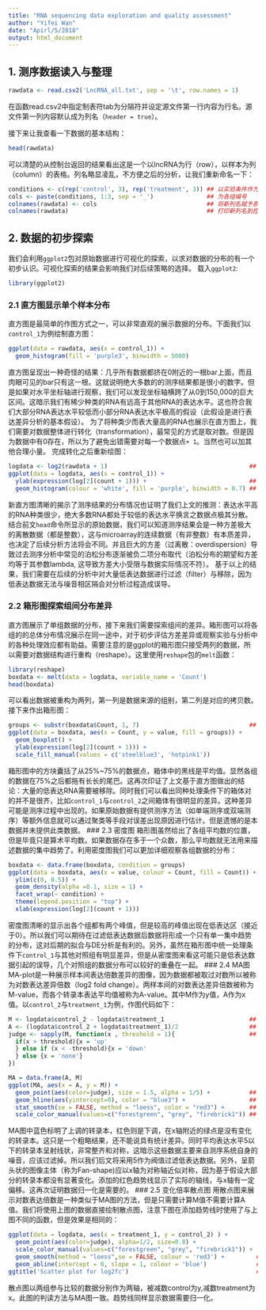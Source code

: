 ```yaml
---
title: "RNA sequencing data exploration and quality assessment"
author: "Yifei Wan"
date: "Apirl/5/2018"
output: html_document
---
```


## 1. 测序数据读入与整理

```r
rawdata <- read.csv2('LncRNA_all.txt', sep = '\t', row.names = 1) 
```
  在函数read.csv2中指定制表符tab为分隔符并设定源文件第一行内容为行名。源文件第一列内容默认成为列名（`header = true`）。

接下来让我查看一下数据的基本结构：

```r
head(rawdata)
```
  可以清楚的从控制台返回的结果看出这是一个以lncRNA为行（row），以样本为列（column）的表格。列名略显凌乱，不方便之后的分析，让我们重新命名一下：

```r
conditions <- c(rep('control', 3), rep('treatment', 3)) ## 以实验条件作为列名
cols <- paste(conditions, 1:3, sep = '_')               ## 为各组编号
colnames(rawdata) <- cols                               ## 将新列名赋予原始表格
colnames(rawdata)                                       ## 打印新列名到控制台
```
    
## 2. 数据的初步探索
  我们会利用`ggplot2`包对原始数据进行可视化的探索，以求对数据的分布的有一个初步认识。可视化探索的结果会影响我们对后续策略的选择。
  载入`ggplot2`:
```r
library(ggplot2)
```

### 2.1 直方图显示单个样本分布
  直方图是最简单的作图方式之一，可以非常直观的展示数据的分布。下面我们以`control_1`为例绘制直方图：
```r
ggplot(data = rawdata, aes(x = control_1)) + 
  geom_histogram(fill = 'purple3', binwidth = 5000)
```
  
  直方图呈现出一种奇怪的结果：几乎所有数据都挤在0附近的一根bar上面，而且肉眼可见的bar只有这一根。这就说明绝大多数的的测序结果都是很小的数字。但是如果对水平坐标轴进行观察，我们可以发现坐标轴横跨了从0到150,000的巨大区间。这暗示我们有稀少种类的RNA有远高于其他RNA的表达水平。这也符合我们大部分RNA表达水平较低而小部分RNA表达水平极高的假设（此假设是进行表达差异分析的基本假设）。
  为了将种类少而表大量高的RNA也展示在直方图上，我们需要对数据整体进行转化（transformation），最常见的方式是取对数。但是因为数据中有0存在，所以为了避免出错需要对每一个数据点` + 1`。当然也可以加其他合理小量。
    完成转化之后重新绘图：

```r
logdata <- log2(rawdata + 1)                                        ## 对原始数据取对数
ggplot(data = logdata, aes(x = control_1)) +
  ylab(expression(log[2](count + 1))) +                             ## 使用新y-lab
  geom_histogram(colour = 'white', fill = 'purple', binwidth = 0.7) ## 添加白色包线
```
  
  新直方图清晰的揭示了测序结果的分布情况也证明了我们上文的推测：表达水平高的RNA种类很少，绝大多数RNA都处于较低的表达水平换言之数据点极其分散。结合前文`head`命令所显示的原始数据，我们可以知道测序结果会是一种方差极大的离散数据（都是整数），这与microarray的连续数据（有非整数）有本质差异，也决定了后续分析方法将会不同。并且巨大的方差（过离散：overdispersion）导致过去测序分析中常见的泊松分布逐渐被负二项分布取代（泊松分布的期望和方差均等于其参数lambda, 这导致方差大小受限与数据实际情况不符）。
  基于以上的结果，我们需要在后续的分析中对大量低表达数据进行过滤（filter）与移除，因为低表达数据无法与噪音相区隔会对分析过程造成误导。
  
### 2.2 箱形图探索组间分布差异
  直方图展示了单组数据的分布，接下来我们需要探索组间的差异。箱形图可以将各组的的总体分布情况展示在同一途中，对于初步评估方差差异或观察实验与分析中的各种处理效应都有助益。需要注意的是ggplot的箱形图只接受两列的数据，所以需要对数据结构进行重构（reshape）。这里使用`reshape`包的`melt`函数：
```r
library(reshape)
boxdata <- melt(data = logdata, variable_name = 'Count')
head(boxdata)
```
  可以看出数据被重构为两列，第一列是数据来源的组别，第二列是对应的拷贝数。接下来作出箱形图：
```r
groups <- substr(boxdata$Count, 1, 7)                               ## 标记数据组别来源的标签：treatment没用完整拼写
ggplot(data = boxdata, aes(x = Count, y = value, fill = groups)) +
  geom_boxplot() +
  ylab(expression(log[2](count + 1))) +
  scale_fill_manual(values = c('steelblue3', 'hotpink1'))
```
  
  箱形图中的方块囊括了从25%~75%的数据点，箱体中的黑线是平均值。显然各组的数据在75%之后都拖有长长的尾巴。这再次印证了上文基于直方图做出的结论：大量的低表达RNA需要被移除。同时我们可以看出同种处理条件下的箱体对的并不是很齐，比如`control_1`与`control_2`之间箱体有很明显的差异。这种差异可能是测序过程中出现的。如果原始数据有提供测序方法（如单端测序或双端测序）等额外信息就可以通过聚类等手段对误差出现原因进行估计。但是遗憾的是本数据并未提供此类数据。
### 2.3 密度图
  箱形图虽然给出了各组平均数的位置，但是毕竟只是算术平均数。如果数据存在多于一个众数，那么平均数就无法用来描述数据的集中趋势了。利用密度图我们可以更加详细观察各组数据的分布：
```r
boxdata <- data.frame(boxdata, condition = groups)                       ## 添加一列，将数据分为对照与处理两类
ggplot(data = boxdata, aes(x = value, colour = Count, fill = Count)) +   ## 以带序号的组名为准填充颜色和勾线
  ylim(c(0, 0.5)) +                                                      
  geom_density(alpha =0.1, size = 1) +                                   ## 参数alpha设置图像透明度，size设置勾线粗细
  facet_wrap(~ condition) +                                              ## 以刚才添加的分类为准分割图像为两框
  theme(legend.position = "top") +                                       ## 设置图注的位置
  xlab(expression(log[2](count + 1)))                                    ## 设置x轴标注
```
  
  密度图清晰的显示出各个组都有两个峰值，但是较高的峰值出现在低表达区（接近于0）。所以我们可以期待在过滤低表达数据后数据将形成一个只有单一集中趋势的分布，这对后期的拟合与DE分析是有利的。另外，虽然在箱形图中统一处理条件下`control_1`与其他对照组有明显差异，但是从密度图来看这可能只是低表达数据引起的误导，几个对照组的数据分布可以较好的重叠在一起。
### 2.4 MA图
  MA-plot是一种展示样本间表达倍数差异的图像，因为数据都被取过对数所以被称为对数表达差异倍数（log2 fold change）。两样本间的对数表达差异倍数被称为M-value，而各个转录本表达平均值被称为A-value。其中M作为y值，A作为x值。以`control_2`与`treatment_1`为例，作图代码如下：
```r
M <- logdata$control_2 - logdata$treatment_1                        ## 计算对数表达差异倍数M-value
A <- (logdata$control_2 + logdata$treatment_1)/2                    ## 计算表达平均值
judge <- sapply(M, function(x , threshold = 1){                     ## 以±1为界根据表达上调或下调为表达差异分类为：up, down, none
  if(x > threshold){x = 'up'
  } else if (x < -threshold){x = 'down'
  } else {x = 'none'}
})

MA = data.frame(A, M)
ggplot(MA, aes(x = A, y = M)) +                                     
  geom_point(aes(color=judge), size = 1.5, alpha = 1/5) +           ## 利用judge为数据点分类
  geom_hline(aes(yintercept=0), color = "blue3") +                  ## 添加水平线
  stat_smooth(se = FALSE, method = "loess", color = "red3") +       ## 添加趋势线（采用局部加权回归loess）
  scale_color_manual(values=c("forestgreen", "grey", "firebrick1")) ## 根据分类为数据点配色
```
  
  MA图中蓝色标明了上调的转录本，红色则是下调，在x轴附近的绿点是没有变化的转录本。这只是一个粗略结果，还不能说具有统计差异。同时平均表达水平5以下的转录本呈射线状，非常整齐和对称，这暗示这些数据主要来自测序系统自身的噪音，应该过滤掉。所以我们后文将采用5作为阀值过滤低表达数据。另外，呈箭头状的图像主体（称为Fan-shape)应以x轴为对称轴近似对称，因为基于假设大部分的转录本都没有显著变化。添加的红色趋势线显示了实际的轴线，与x轴有一定偏移。这再次证明数据归一化是需要的。
### 2.5 变化倍率散点图
  用散点图来展示对数表达倍数是一种类似于MA图的方法，但是只需要计算M值不需要计算A值。我们将使用上图的数据直接绘制散点图，注意下图在添加趋势线时使用了与上图不同的函数，但是效果是相同的：
```r
ggplot(data = logdata, aes(x = treatment_1, y = control_2) ) + 
  geom_point(aes(color=judge), alpha=1/2, size=0.8) + 
  scale_color_manual(values=c("forestgreen", "grey", "firebrick1")) + 
  geom_smooth(method = "loess",se = FALSE, colour = 'red3') +         ## 添加趋势线
  geom_abline(intercept = 0, slope = 1, colour = 'blue')              ## 添加对角线
ggtitle('Scatter plot for log2fc')                                    ## 添加图片标题
```
  
  散点图以两组参与比较的数据分别作为两轴，被减数control为y,减数treatment为x。此图的判读方法与MA图一致。趋势线同样显示数据需要归一化。
  
  
  
  